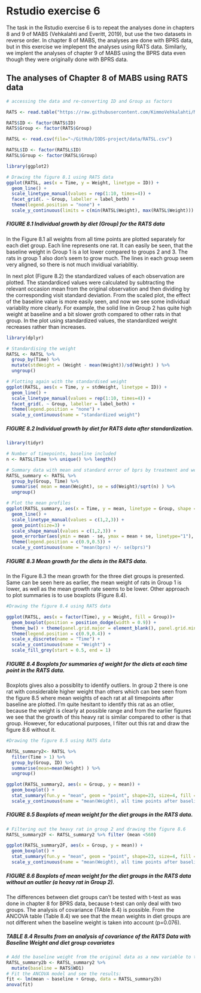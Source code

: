 # Rstudio exercise 6

The task in the Rstudio exercise 6 is to repeat the analyses done in chapters 8 and 9 of MABS (Vehkalahti and Everitt, 2019), but use the two datasets in reverse order. In chapter 8 of MABS, the analyses are done with BPRS data, but in this exercise we implepent the analyses using RATS data. Similarly, we implent the analyses of chapter 9 of MABS using the BPRS data even though they were originally done with BPRS data.

## The analyses of Chapter 8 of MABS using RATS data

``` r
# accessing the data and re-converting ID and Group as factors

RATS <- read.table("https://raw.githubusercontent.com/KimmoVehkalahti/MABS/master/Examples/data/rats.txt", sep = '\t', header = T)

RATS$ID <- factor(RATS$ID)
RATS$Group <- factor(RATS$Group)

RATSL <- read.csv(file="~/GitHub/IODS-project/data/RATSL.csv")

RATSL$ID <- factor(RATSL$ID)
RATSL$Group <- factor(RATSL$Group)
```


``` r
library(ggplot2)

# Drawing the figure 8.1 using RATS data
ggplot(RATSL, aes(x = Time, y = Weight, linetype = ID)) +
  geom_line() +
  scale_linetype_manual(values = rep(1:10, times=4)) +
  facet_grid(. ~ Group, labeller = label_both) +
  theme(legend.position = "none") + 
  scale_y_continuous(limits = c(min(RATSL$Weight), max(RATSL$Weight)))
```

##### **FIGURE 8.1** Individual growth by diet (Group) for the RATS data

In the Figure 8.1 all weights from all time points are plotted separately for each diet group. Each line represents one rat. It can easily be seen, that the baseline weight in Group 1 is a lot lower compared to groups 2 and 3. The rats in group 1 also don's seem to grow much. The lines in each group seem very aligned, so there is not much invidiual variablitiy.

In next plot (Figure 8.2) the standardized values of each observation are plotted. The standardiced values were calculated by subtracting the relevant occasion mean from the original observation and then dividing by the corresponding visit standard deviation. From the scaled plot, the effect of the baseline value is more easily seen, and now we see some individual variablity more clearly. For example, the solid line in Group 2 has quite high weight at baseline and a bit slower groth compared to other rats in that group. In the plot using standardized values, the standardized weight recreases rather than increases.

```r
library(dplyr)

# Standardising the weight
RATSL <- RATSL %>%
  group_by(Time) %>%
  mutate(stdWeight = (Weight - mean(Weight))/sd(Weight) ) %>%
  ungroup()

# Plotting again with the standardised weight
ggplot(RATSL, aes(x = Time, y = stdWeight, linetype = ID)) +
  geom_line() +
  scale_linetype_manual(values = rep(1:10, times=4)) +
  facet_grid(. ~ Group, labeller = label_both) +
  theme(legend.position = "none") +
  scale_y_continuous(name = "standardized weight")
```

##### **FIGURE 8.2** Individual growth by diet for RATS data after standardization.

```r
library(tidyr)

# Number of timepoints, baseline included
n <- RATSL$Time %>% unique() %>% length()

# Summary data with mean and standard error of bprs by treatment and week 
RATSL_summary <- RATSL %>%
  group_by(Group, Time) %>%
  summarise( mean = mean(Weight), se = sd(Weight)/sqrt(n) ) %>%
  ungroup()

# Plot the mean profiles
ggplot(RATSL_summary, aes(x = Time, y = mean, linetype = Group, shape = Group)) +
  geom_line() +
  scale_linetype_manual(values = c(1,2,3)) +
  geom_point(size=3) +
  scale_shape_manual(values = c(1,2,3)) +
  geom_errorbar(aes(ymin = mean - se, ymax = mean + se, linetype="1"), width=0.3) +
  theme(legend.position = c(0.9,0.5)) +
  scale_y_continuous(name = "mean(bprs) +/- se(bprs)")
```

##### **FIGURE 8.3** Mean growth for the diets in the RATS data.

In the Figure 8.3 the mean growth for the three diet groups is presented. Same can be seen here as earlier, the mean weight of rats in Group 1 is lower, as well as the mean growth rate seems to be lower. Other approach to plot summaries is to use boxplots (Figure 8.4). 

```r
#Drawing the figure 8.4 using RATS data

ggplot(RATSL, aes(x = factor(Time), y = Weight, fill = Group))+ 
  geom_boxplot(position = position_dodge(width = 0.9)) +
  theme_bw() + theme(panel.grid.major = element_blank(), panel.grid.minor = element_blank()) +
  theme(legend.position = c(0.9,0.4)) +
  scale_x_discrete(name = "Time") +
  scale_y_continuous(name = "Weight") +
  scale_fill_grey(start = 0.5, end = 1)
```

##### **FIGURE 8.4** Boxplots for summaries of weight for the diets at each time point in the RATS data.

Boxplots gives also a possiblity to identify outliers. In group 2 there is one rat with considerable higher weight than others which can bee seen from the figure 8.5 where mean weights of each rat at all timepoints after baseline are plotted. I'm quite hesitant to identify this rat as an otlier, because the weight is clearly at possible range and from the earlier figures we see that the growth of this heavy rat is similar compared to other is that group. However, for educational purposes, I filter out this rat and draw the figure 8.6 without it.

```r
#Drawing the figure 8.5 using RATS data

RATSL_summary2<- RATSL %>%
  filter(Time > 1) %>%
  group_by(Group, ID) %>%
  summarise(mean=mean(Weight) ) %>%
  ungroup()

ggplot(RATSL_summary2, aes(x = Group, y = mean)) +
  geom_boxplot() +
  stat_summary(fun.y = "mean", geom = "point", shape=23, size=4, fill = "white") +
  scale_y_continuous(name = "mean(Weight), all time points after baseline")
```

##### **FIGURE 8.5** Boxplots of mean weight for the diet groups in the RATS data.

```r
# Filtering out the heavy rat in group 2 and drawing the figure 8.6
RATSL_summary2F <- RATSL_summary2 %>% filter (mean <560)

ggplot(RATSL_summary2F, aes(x = Group, y = mean)) +
  geom_boxplot() +
  stat_summary(fun.y = "mean", geom = "point", shape=23, size=4, fill = "white") +
  scale_y_continuous(name = "mean(Weight), all time points after baseline")
```

##### **FIGURE 8.6** Boxplots of mean weight for the diet groups in the RATS data without an outlier (a heavy rat in Group 2).

The differences between diet groups can't be tested with t-test as was done in chapter 8 for BPRS data, because t-test can only deal with two groups. The analysis of covariance (TAble 8.4) is possible. From the ANCOVA table (Table 8.4) we see that the mean weights in diet groups are not different when the baseline weight is taken into account (p=0.076).

##### **TABLE 8.4** Results from an analysis of covariance of the RATS Data with Baseline Weight and diet group covariates
```r
# Add the baseline weight from the original data as a new variable to the summary data:
RATSL_summary2b <- RATSL_summary2 %>%
  mutate(baseline = RATS$WD1)
# Fit the ANCOVA model and see the results:
fit <- lm(mean ~ baseline + Group, data = RATSL_summary2b)
anova(fit)
```
